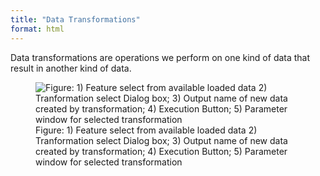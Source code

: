 ```yaml
---
title: "Data Transformations"
format: html
---
```


Data transformations are operations we perform on one kind of data that result in another kind of data.

![Figure: 1) Feature select from available loaded data 2) Tranformation select Dialog box; 3) Output name of new data created by transformation; 4) Execution Button; 5) Parameter window for selected transformation](images/clipboard-2963664009.png)

### 
